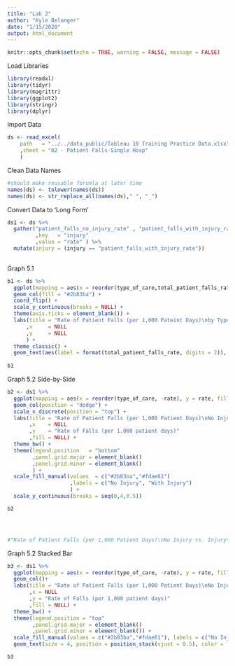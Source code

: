 ```yaml
---
title: "Lab 2"
author: "Kyle Belanger"
date: "1/15/2020"
output: html_document
---
```


```r
knitr::opts_chunk$set(echo = TRUE, warning = FALSE, message = FALSE)
```

Load Libraries

```r
library(readxl)
library(tidyr)
library(magrittr)
library(ggplot2)
library(stringr)
library(dplyr)
```

Import Data

```r
ds <- read_excel(
    path   = "../../data_public/Tableau 10 Training Practice Data.xlsx" 
    ,sheet = "02 - Patient Falls-Single Hosp"
    )
```
Clean Data Names

```r
#should make reusable forumla at later time
names(ds) <- tolower(names(ds))
names(ds) <- str_replace_all(names(ds)," ", "_")

```


Convert Data to 'Long Form' 
```r
ds1 <- ds %>% 
  gather("patient_falls_no_injury_rate" , "patient_falls_with_injury_rate"
         ,key   = "injury" 
         ,value = "rate" ) %>% 
  mutate(injury = (injury == "patient_falls_with_injury_rate"))
         
```

Graph 5.1

```r
b1 <- ds %>% 
  ggplot(mapping = aes(x = reorder(type_of_care,total_patient_falls_rate ) , y = total_patient_falls_rate)) +
  geom_col(fill = "#2b83ba") + 
  coord_flip() +
  scale_y_continuous(breaks = NULL) +
  theme(axis.ticks = element_blank()) +
  labs(title = "Rate of Patient Falls (per 1,000 Pateint Days)\nby Type of Care for FY2017"
      ,x     = NULL
      ,y     = NULL
      ) +
  theme_classic() +
  geom_text(aes(label = format(total_patient_falls_rate, digits = 2)), nudge_y = -.25, color = "white")
  
b1
```

Graph 5.2 Side-by-Side

```r

b2 <- ds1 %>% 
  ggplot(mapping = aes(x = reorder(type_of_care, -rate), y = rate, fill = injury)) +
  geom_col(position = "dodge") +
  scale_x_discrete(position = "top") +
  labs(title = "Rate of Patient Falls (per 1,000 Patient Days)\nNo Injury vs. Injury\nBy Type Of Care for FY2017"
       ,x    = NULL
       ,y    = "Rate of Falls (per 1,000 patient days)"
       ,fill = NULL) +
  theme_bw() +
  theme(legend.position   = "bottom"
        ,panel.grid.major = element_blank()
        ,panel.grid.minor = element_blank()
        ) +
  scale_fill_manual(values  = c("#2b83ba","#fdae61")
                    ,labels = c("No Injury", "With Injury")
                    ) +
  scale_y_continuous(breaks = seq(0,4,0.5))

b2




#"Rate of Patient Falls (per 1,000 Patient Days)\nNo Injury vs. Injury\nBy Type Of Care for FY2017"
```

Graph 5.2 Stacked Bar

```r

b3 <- ds1 %>% 
  ggplot(mapping = aes(x = reorder(type_of_care, -rate), y = rate, fill = injury, label = rate)) +
  geom_col()+
  labs(title = "Rate of Patient Falls (per 1,000 Patient Days)\nNo Injury vs. Injury\nType Of Care, Sorted by Injury for FY2017"
       ,x = NULL
       ,y = "Rate of Falls (per 1,000 patient days)"
       ,fill = NULL) +
  theme_bw() +
  theme(legend.position = "top"
        ,panel.grid.major = element_blank()
        ,panel.grid.minor = element_blank()) +
  scale_fill_manual(values = c("#2b83ba","#fdae61"), labels = c("No Injury", "With Injury")) +
  geom_text(size = 4, position = position_stack(vjust = 0.5), color = 'white')

b3

```




